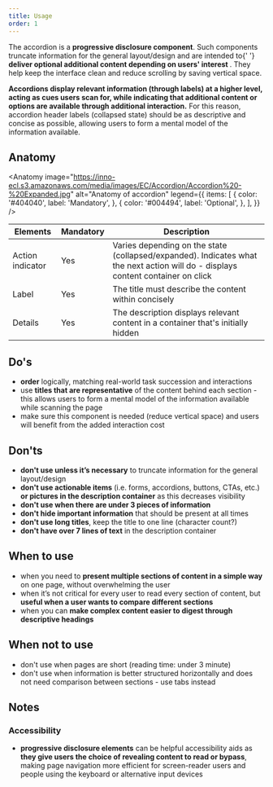 ```yaml
---
title: Usage
order: 1
---
```



<Paragraph size="lead">
  The accordion is a <strong>progressive disclosure component</strong>. Such
  components truncate information for the general layout/design and are intended
  to{' '}
  <strong>
    deliver optional additional content depending on users' interest
  </strong>
  . They help keep the interface clean and reduce scrolling by saving vertical space.
</Paragraph>

**Accordions display relevant information (through labels) at a higher level, acting as cues users scan for, while indicating that additional content or options are available through additional interaction.** For this reason, accordion header labels (collapsed state) should be as descriptive and concise as possible, allowing users to form a mental model of the information available.

## Anatomy

<Anatomy
  image="https://inno-ecl.s3.amazonaws.com/media/images/EC/Accordion/Accordion%20-%20Expanded.jpg"
  alt="Anatomy of accordion"
  legend={{
    items: [
      {
        color: '#404040',
        label: 'Mandatory',
      },
      {
        color: '#004494',
        label: 'Optional',
      },
    ],
  }}
/>

| Elements         | Mandatory | Description                                                                                                                      |
| ---------------- | --------- | -------------------------------------------------------------------------------------------------------------------------------- |
| Action indicator | Yes       | Varies depending on the state (collapsed/expanded). Indicates what the next action will do - displays content container on click |
| Label            | Yes       | The title must describe the content within concisely                                                                             |
| Details          | Yes       | The description displays relevant content in a container that's initially hidden                                                 |

## Do's

- **order** logically, matching real-world task succession and interactions
- use **titles that are representative** of the content behind each section - this allows users to form a mental model of the information available while scanning the page
- make sure this component is needed (reduce vertical space) and users will benefit from the added interaction cost

## Don'ts

- **don't use unless it’s necessary** to truncate information for the general layout/design
- **don't use actionable items** (i.e. forms, accordions, buttons, CTAs, etc.) **or pictures in the description container** as this decreases visibility
- **don't use when there are under 3 pieces of information**
- **don't hide important information** that should be present at all times
- **don't use long titles**, keep the title to one line (character count?)
- **don't have over 7 lines of text** in the description container

## When to use

- when you need to **present multiple sections of content in a simple way** on one page, without overwhelming the user
- when it’s not critical for every user to read every section of content, but **useful when a user wants to compare different sections**
- when you can **make complex content easier to digest through descriptive headings**

## When not to use

- don't use when pages are short (reading time: under 3 minute)
- don't use when information is better structured horizontally and does not need comparison between sections - use tabs instead

## Notes

### Accessibility

- **progressive disclosure elements** can be helpful accessibility aids as **they give users the choice of revealing content to read or bypass**, making page navigation more efficient for screen-reader users and people using the keyboard or alternative input devices
